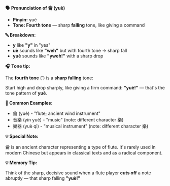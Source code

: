 **🗣️ Pronunciation of 龠 (yuè)**

- **Pinyin:** yuè
- **Tone: Fourth tone** — sharp **falling** tone, like giving a command

**🔤 Breakdown:**

- **y** like **"y"** in "yes"
- **uè** sounds like **"weh"** but with fourth tone → sharp fall
- **yuè** sounds like **"yweh!"** with a sharp drop

**🎧 Tone tip:**

The **fourth tone** (`) is a **sharp falling** tone:

Start high and drop sharply, like giving a firm command: **"yuè!"** — that's the tone pattern of
**yuè**.

**📝 Common Examples:**

- 龠 (yuè) - "flute; ancient wind instrument"
- 音樂 (yīn yuè) - "music" (note: different character 樂)
- 樂器 (yuè qì) - "musical instrument" (note: different character 樂)

**💡 Special Note:**

龠 is an ancient character representing a type of flute. It's rarely used in modern Chinese but
appears in classical texts and as a radical component.

**💡 Memory Tip:**

Think of the sharp, decisive sound when a flute player **cuts off** a note abruptly — that sharp
falling **"yuè!"**

